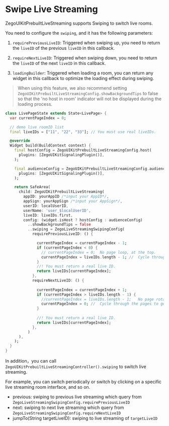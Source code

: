 # Swipe Live Streaming


ZegoUIKitPrebuiltLiveStreaming supports Swiping to switch live rooms.

You need to configure the `swiping`, and it has the following parameters:

1. `requirePreviousLiveID`: Triggered when swiping up, you need to return the `liveID` of the previous `liveID` in this callback.

2. `requireNextLiveID`: Triggered when swiping down, you need to return the `liveID` of the next `liveID` in this callback.   

3. `loadingBuilder`: Triggered when loading a room, you can return any widget in this callback to optimize the loading effect during swiping.
 

> When using this feature, we also recommend setting `ZegoUIKitPrebuiltLiveStreamingConfig.showBackgroundTips` to false so that the 'no host in room' indicator will not be displayed during the loading process.

```dart
class LivePageState extends State<LivePage> {
  var currentPageIndex = 0;

  // demo live roomID list
  final liveIDs = ["11", "22", "33"]; // You must use real liveIDs.

  @override
  Widget build(BuildContext context) {
    final hostConfig = ZegoUIKitPrebuiltLiveStreamingConfig.host(
      plugins: [ZegoUIKitSignalingPlugin()],
    );

    final audienceConfig = ZegoUIKitPrebuiltLiveStreamingConfig.audience(
      plugins: [ZegoUIKitSignalingPlugin()],
    );

    return SafeArea(
      child: ZegoUIKitPrebuiltLiveStreaming(
        appID: yourAppID /*input your AppID*/,
        appSign: yourAppSign /*input your AppSign*/,
        userID: localUserID,
        userName: 'user_$localUserID',
        liveID: liveIDs.first,
        config: (widget.isHost ? hostConfig : audienceConfig)
          ..showBackgroundTips = false
          ..swiping = ZegoLiveStreamingSwipingConfig(
            requirePreviousLiveID: () {

              currentPageIndex = currentPageIndex - 1;
              if (currentPageIndex < 0) {
                // currentPageIndex = 0;  No page loop, at the top.
                currentPageIndex = liveIDs.length - 1; //  Cycle through the pages to get back to the bottom
              }
              //! You must return a real live ID.
              return liveIDs[currentPageIndex];
            },
            requireNextLiveID: () {
                
              currentPageIndex = currentPageIndex + 1;
              if (currentPageIndex > liveIDs.length - 1) {
                //currentPageIndex = liveIDs.length - 1;   No page rotation. It's over.
                currentPageIndex = 0; //  Cycle through the pages to get back to the top
              }
              
              //! You must return a real live ID.
              return liveIDs[currentPageIndex];
            },
          ) 
      ),
    );
  }
}
```

In addition，you can call `ZegoUIKitPrebuiltLiveStreamingController().swiping` to switch live streaming.

For example, you can switch periodically or switch by clicking on a specific live streaming room interface, and so on.

- previous: swiping to previous live streaming which query from `ZegoLiveStreamingSwipingConfig.requirePreviousLiveID`
- next: swiping to next live streaming which query from `ZegoLiveStreamingSwipingConfig.requireNextLiveID`
- jumpTo(String targetLiveID): swiping to live streaming of `targetLiveID`
